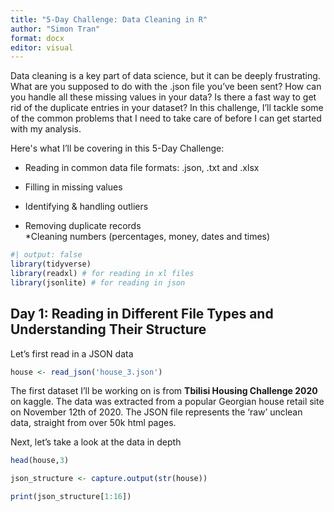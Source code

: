 ```yaml
---
title: "5-Day Challenge: Data Cleaning in R"
author: "Simon Tran"
format: docx
editor: visual
---
```


Data cleaning is a key part of data science, but it can be deeply frustrating. What are you supposed to do with the .json file you've been sent? How can you handle all these missing values in your data? Is there a fast way to get rid of the duplicate entries in your dataset? In this challenge, I'll tackle some of the common problems that I need to take care of before I can get started with my analysis.

Here\'s what I'll be covering in this 5-Day Challenge:

-   Reading in common data file formats: .json, .txt and .xlsx

-   Filling in missing values

-   Identifying & handling outliers

-   Removing duplicate records\
    \*Cleaning numbers (percentages, money, dates and times)

```r
#| output: false
library(tidyverse)
library(readxl) # for reading in xl files
library(jsonlite) # for reading in json
```

## **Day 1: Reading in Different File Types and Understanding Their Structure**

Let's first read in a JSON data

```r
house <- read_json('house_3.json')
```

The first dataset I'll be working on is from **Tbilisi Housing Challenge 2020** on kaggle. The data was extracted from a popular Georgian house retail site on November 12th of 2020. The JSON file represents the 'raw' unclean data, straight from over 50k html pages.

Next, let's take a look at the data in depth

```r
head(house,3)
```

```r
json_structure <- capture.output(str(house))

print(json_structure[1:16])
```
